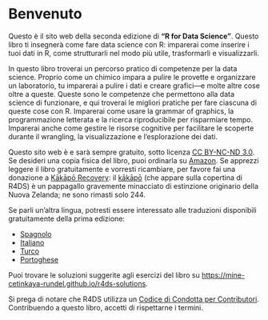 # Benvenuto {.unnumbered}

Questo è il sito web della seconda edizione di **"R for Data Science"**.
Questo libro ti insegnerà come fare data science con R: imparerai come inserire i tuoi dati in R, come strutturarli nel modo più utile, trasformarli e visualizzarli.

In questo libro troverai un percorso pratico di competenze per la data science.
Proprio come un chimico impara a pulire le provette e organizzare un laboratorio, tu imparerai a pulire i dati e creare grafici---e molte altre cose oltre a queste.
Queste sono le competenze che permettono alla data science di funzionare, e qui troverai le migliori pratiche per fare ciascuna di queste cose con R.
Imparerai come usare la grammar of graphics, la programmazione letterata e la ricerca riproducibile per risparmiare tempo.
Imparerai anche come gestire le risorse cognitive per facilitare le scoperte durante il wrangling, la visualizzazione e l'esplorazione dei dati.

Questo sito web è e sarà sempre gratuito, sotto licenza [CC BY-NC-ND 3.0](https://creativecommons.org/licenses/by-nc-nd/3.0/us/).
Se desideri una copia fisica del libro, puoi ordinarla su [Amazon](https://www.amazon.com/dp/1492097403?&tag=hadlwick-20).
Se apprezzi leggere il libro gratuitamente e vorresti ricambiare, per favore fai una donazione a [Kākāpō Recovery](https://www.doc.govt.nz/kakapo-donate): il [kākāpō](https://www.youtube.com/watch?v=9T1vfsHYiKY) (che appare sulla copertina di R4DS) è un pappagallo gravemente minacciato di estinzione originario della Nuova Zelanda; ne sono rimasti solo 244.

Se parli un'altra lingua, potresti essere interessato alle traduzioni disponibili gratuitamente della prima edizione:

-   [Spagnolo](http://es.r4ds.hadley.nz)
-   [Italiano](https://it.r4ds.hadley.nz)
-   [Turco](https://tr.r4ds.hadley.nz)
-   [Portoghese](https://pt.r4ds.hadley.nz)

Puoi trovare le soluzioni suggerite agli esercizi del libro su <https://mine-cetinkaya-rundel.github.io/r4ds-solutions>.

Si prega di notare che R4DS utilizza un [Codice di Condotta per Contributori](https://contributor-covenant.org/version/2/0/CODE_OF_CONDUCT.html).
Contribuendo a questo libro, accetti di rispettarne i termini.
